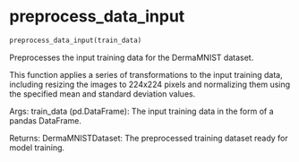 # preprocess_data_input { #onco_derm_ai.preprocess_data_input }

```python
preprocess_data_input(train_data)
```

Preprocesses the input training data for the DermaMNIST dataset.

This function applies a series of transformations to the input training data,
including resizing the images to 224x224 pixels and normalizing them using
the specified mean and standard deviation values.

Args:
    train_data (pd.DataFrame): The input training data in the form of a pandas DataFrame.

Returns:
    DermaMNISTDataset: The preprocessed training dataset ready for model training.